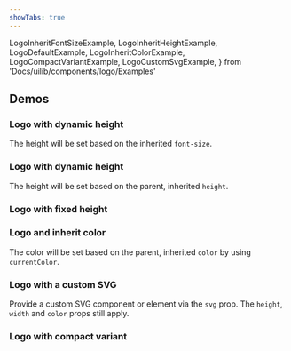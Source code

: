 ```yaml
---
showTabs: true
---
```


  LogoInheritFontSizeExample,
  LogoInheritHeightExample,
  LogoDefaultExample,
  LogoInheritColorExample,
  LogoCompactVariantExample,
  LogoCustomSvgExample,
} from 'Docs/uilib/components/logo/Examples'

## Demos

### Logo with dynamic height

The height will be set based on the inherited `font-size`.

<LogoInheritFontSizeExample />

### Logo with dynamic height

The height will be set based on the parent, inherited `height`.

<LogoInheritHeightExample />

### Logo with fixed height

<LogoDefaultExample />

### Logo and inherit color

The color will be set based on the parent, inherited `color` by using `currentColor`.

<LogoInheritColorExample />

### Logo with a custom SVG

Provide a custom SVG component or element via the `svg` prop. The `height`, `width` and `color` props still apply.

<LogoCustomSvgExample />

<VisibilityByTheme visible="sbanken">

### Logo with compact variant

<LogoCompactVariantExample />

</VisibilityByTheme>
